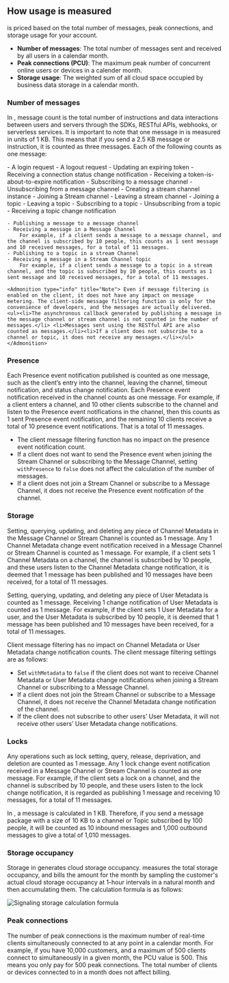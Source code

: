 
## How <Vg k="SIG" /> usage is measured

<Vg k="SIG" /> is priced based on the total number of messages, peak connections, and storage usage for your account. 

- **Number of messages**: The total number of messages sent and received by all users in a calendar month.
- **Peak connections (PCU)**: The maximum peak number of concurrent online users or devices in a calender month.
- **Storage usage**: The weighted sum of all cloud space occupied by business data storage in a calendar month.

### Number of messages

In <Vg k="SIG" />, message count is the total number of instructions and data interactions between users and <Vg k="SIG" /> servers through the SDKs, RESTful APIs, webhooks, or serverless services. It is important to note that one message in <Vg k="SIG" /> is measured in units of 1 KB. This means that if you send a 2.5 KB message or instruction, it is counted as three messages. Each of the following counts as one message:

<Tabs>
  <TabItem value="tab1" label="General" default>
    - A login request
    - A logout request
    - Updating an expiring token
    - Receiving a connection status change notification
    - Receiving a token-is-about-to-expire notification
  </TabItem>
  <TabItem value="tab2" label="Channels" default>
    - Subscribing to a message channel
    - Unsubscribing from a message channel
    - Creating a stream channel instance 
    - Joining a Stream channel
    - Leaving a stream channel
  </TabItem>
  <TabItem value="tab3" label="Topics" default>
    - Joining a topic
    - Leaving a topic
    - Subscribing to a topic
    - Unsubscribing from a topic
    - Receiving a topic change notification
  </TabItem>
  <TabItem value="tab4" label="Sending and receiving messages" default>

    - Publishing a message to a message channel
    - Receiving a message in a Message Channel  
        For example, if a client sends a message to a message channel, and the channel is subscribed by 10 people, this counts as 1 sent message and 10 received messages, for a total of 11 messages.
    - Publishing to a topic in a stream Channel 
    - Receiving a message in a Stream Channel topic  
        For example, if a client sends a message to a topic in a stream channel, and the topic is subscribed by 10 people, this counts as 1 sent message and 10 received messages, for a total of 11 messages.

    <Admonition type="info" title="Note"> Even if message filtering is enabled on the client, it does not have any impact on message metering. The client-side message filtering function is only for the convenience of developers, and the messages are actually delivered.<ul><li>The asynchronous callback generated by publishing a message in the message channel or stream channel is not counted in the number of messages.</li> <li>Messages sent using the RESTful API are also counted as messages.</li><li>If a client does not subscribe to a channel or topic, it does not receive any messages.</li></ul></Admonition>
  </TabItem>

</Tabs>




### Presence
Each Presence event notification published is counted as one message, such as the client’s entry into the channel, leaving the channel, timeout notification, and status change notification.
Each Presence event notification received in the channel counts as one message. For example, if a client enters a channel, and 10 other clients subscribe to the channel and listen to the Presence event notifications in the channel, then this counts as 1 sent Presence event notification, and the remaining 10 clients receive a total of 10 presence event notifications. That is a total of 11 messages.

<Admonition type="info" title="Note"><ul><li>The client message filtering function has no impact on the presence event notification count.</li><li>If a client does not want to send the Presence event when joining the Stream Channel or subscribing to the Message Channel, setting `withPresence` to `false` does not affect the calculation of the number of messages.</li><li>If a client does not join a Stream Channel or subscribe to a Message Channel, it does not receive the Presence event notification of the channel.</li></ul></Admonition>

### Storage
Setting, querying, updating, and deleting any piece of Channel Metadata in the Message Channel or Stream Channel is counted as 1 message.
Any 1 Channel Metadata change event notification received in a Message Channel or Stream Channel is counted as 1 message. For example, if a client sets 1 Channel Metadata on a channel, the channel is subscribed by 10 people, and these users listen to the Channel Metadata change notification, it is deemed that 1 message has been published and 10 messages have been received, for a total of 11 messages. 

Setting, querying, updating, and deleting any piece of User Metadata is counted as 1 message.
Receiving 1 change notification of User Metadata is counted as 1 message. For example, if the client sets 1 User Metadata for a user, and the User Metadata is subscribed by 10 people, it is deemed that 1 message has been published and 10 messages have been received, for a total of 11 messages.

<Admonition type="info" title="Note">Client message filtering has no impact on Channel Metadata or User Metadata change notification counts. The client message filtering settings are as follows:<ul><li>Set `withMetadata` to `false` if the client does not want to receive Channel Metadata or User Metadata change notifications when joining a Stream Channel or subscribing to a Message Channel.</li><li>If a client does not join the Stream Channel or subscribe to a Message Channel, it does not receive the Channel Metadata change notification of the channel.</li><li>If the client does not subscribe to other users’ User Metadata, it will not receive other users’ User Metadata change notifications.</li></ul></Admonition>

### Locks
Any operations such as lock setting, query, release, deprivation, and deletion are counted as 1 message.
Any 1 lock change event notification received in a Message Channel or Stream Channel is counted as one message. For example, if the client sets a lock on a channel, and the channel is subscribed by 10 people, and these users listen to the lock change notification, it is regarded as publishing 1 message and receiving 10 messages, for a total of 11 messages.

<Admonition type="info" title="Note">In <Vg k="SIG" />, a message is calculated in 1 KB. Therefore, if you send a message package with a size of 10 KB to a channel or Topic subscribed by 100 people, it will be counted as 10 inbound messages and 1,000 outbound messages to give a total of 1,010 messages.</Admonition>

### Storage occupancy

Storage in <Vg k="SIG" /> generates cloud storage occupancy. <Vg k="SIG" /> measures the total storage occupancy, and bills the amount for the month by sampling the customer's actual cloud storage occupancy at 1-hour intervals in a natural month and then accumulating them. The calculation formula is as follows:

![Signaling storage calculation formula](/images/signaling/signaling-storage-calculation-formula.png)

### Peak connections

The number of peak connections is the maximum number of real-time clients simultaneously connected to <Vg k="SIG" /> at any point in a calendar month. For example, if you have 10,000 customers, and a maximum of 500 clients connect to <Vg k="SIG" /> simultaneously in a given month, the PCU value is 500. This means you only pay for 500 peak connections. The total number of clients or devices connected to <Vg k="SIG" /> in a month does not affect billing.
